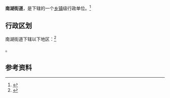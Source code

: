 {{中国乡级行政区|21/01/02/019/000}}

'''南湖街道'''，是{{PRC admin/fullname|21/01/02/019/000|3}}下辖的一个[[乡镇|乡镇]]级行政单位。<ref>{{PRC admin/ref sgc|{{PRC admin/parent|21/01/02/019/000}}}}</ref>

== 行政区划 ==

南湖街道下辖以下地区：<ref>{{PRC admin/ref sgc|21/01/02/019/000}}</ref>

{{PRC admin/children|21/01/02/019/000}}。

== 参考资料 ==

{{reflist}}

{{行政区划小作品}}
{{PRC admin/navcat|21/01/02/019/000}}
